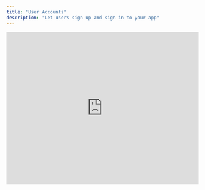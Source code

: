 ```yaml
---
title: "User Accounts"
description: "Let users sign up and sign in to your app"
---
```


<Frame>
  <iframe
    width="100%"
    height="400"
    src="https://www.loom.com/embed/143dd1d663de4e939d49d5f7b0e8177d?sid=24b14111-9458-442a-8e65-3cb88de34162"
    title="User Accounts"
    frameBorder="0"
    allow="accelerometer; autoplay; clipboard-write; encrypted-media; gyroscope; picture-in-picture; fullscreen"
    allowFullScreen
    webkitallowfullscreen="true"
    mozallowfullscreen="true"
  />
</Frame>

<Note>
  User Accounts add authentication and users to your app. They handle sign-up, sign-in, logout, and storing users.
</Note>

## Overview

Every Anything project can add User Accounts. As you chat with Anything, it manages adding the authentication details - from setting up secure login flows to writing the code that only shows your app's content to logged in users.

Use User Accounts to:

- Let users sign up and sign in
- Protect private content and features
- Store data per user
- Personalize experiences
- Build apps with many users

## Chat

Anything updates your app to add User Accounts if you chat about adding users.

Try a prompt like: 'Let users sign up' or 'Store data per user'

When Anything recognizes you want to add user accounts, it:

1. **Enables User Accounts** in your project
2. **Adds special pages for Sign up, Sign in, and Logout**
3. [**Creates special tables in your app's database**](/builder/databases) to store user information (auth_users, auth_accounts, etc.)
4. **Adds checks to your pages and functions** to protect content that needs to be signed in to view
5. **Updates everything** to make sure your pages and functions work with the new users tables and signed in user

You will know it's working when you see the sign up, sign in, and logout pages in your app on the [Canvas](/builder/controls#canvas) or [Project Selector](/builder/controls#project-selector), or if you see the special user tables in your [database viewer](/builder/databases).

<Frame caption="Finding the sign up, sign in and log out pages in Project Selector. Checking the auth tables in the database.">
  ![](/images/auth/projectselector.png)

  ![](/images/auth/dbtables.png)
</Frame>

## How It Works - In the App

When you enable User Accounts, Create adds:

### Authentication Pages

- Sign In Page - `/account/signin`
- Sign Up Page - `/account/signup`
- Logout Page - `/account/logout`

You can customize the look and feel of these pages by prompting Create to change them.

Once User Accounts is enabled, you can also create components for the sign in, sign up, and logout functionality. This lets you embed this functionality anywhere. Under the hood, it uses the same auth routes as the pages.

These pages contain special code to update the user in the database when they sign up/in and handle common errors.

### User Tables

Create makes 4 special tables:

- `auth_users`: Tracks users in your app
- `auth_accounts`: Tracks auth methods (email/password, Google, etc.)
- `auth_sessions`: Database-backed user sessions
- `auth_verification_token`: 2FA verification tokens

Most used: `auth_users` (core profiles) and `auth_accounts` (login methods)

![](/images/auth/database.png)

<Tip>
  Most of the time, you won't need to worry about these implementation details. Create handles storing and managing user data automatically. However, understanding the underlying structure can help build more complex features or debug authentication flows.
</Tip>

Built-in fields in `auth_users`:

- `id`: Unique identifier for each user
- `name`: User's display name (optional)
- `email`: User's email address
- `emailVerified`: Tracks if email has been verified
- `image`: Profile image URL (optional)
- `auth_accounts`: Links to the auth methods for the user

Built-in fields in `auth_accounts`:

- `id`: Unique identifier for each auth method
- `userId`: Links to the user in auth_users
- `type`: Authentication type (e.g. "credentials" for email/password)
- `provider`: Auth provider (e.g. "credentials", "google")
- `providerAccountId`: ID from the provider
- `refresh_token`: OAuth refresh token
- `access_token`: OAuth access token
- `expires_at`: Token expiration
- `token_type`: Type of token (e.g. "bearer")
- `scope`: OAuth scopes
- `id_token`: OAuth ID token
- `session_state`: Session state
- `password`: Hashed password (for credentials provider)

**Storing Additional User Information**: You can prompt Create to store additional profile information per user, like "Store the user's bio, location, and phone number". Create will either add these fields directly to the `auth_users` table or create a linked profile table with these fields that connects to `auth_users` via the user's ID. This keeps your user data organized while maintaining the core authentication tables.

**Linking Data to Users**: When you prompt Create to store data per user (like posts, preferences, or settings), Create automatically adds a `user_id` field to those database tables. This `user_id` connects each piece of data to the specific user in the `auth_users` table who owns it. That lets your app later grab the data for a specific user.

### Signed In User

When you prompt Create to protect a page or show content per user on a page, e.g. "When user is signed in, show their profile in top right" or "If the user isn't signed in, don't show the notification settings", Create can now add code to grab the current signed in user's info and change the behavior of the app based on it.

Pages, Functions, and Components can now all check the current signed in user, grab their information from the database, and use it to show/hide info, or change their behavior.

Create automatically handles auth redirects. You can link pages as normal. If a user needs to be signed in to view a page, Create will check if they are. If they're not, it will redirect them to the Sign In page, and once signed in, redirect them back to the original page. Just prompt Create on which pages should be protected with sign in vs. public.

## How It Works - For your Users

Create uses Next Auth and JWT (JSON Web Token) authentication to manage user sessions:

- When users sign up or sign in, Create saves the user's information in the database and stores a secure cookie in their browser
- This cookie keeps users logged in as they browse your app
- When users visit a protected page or use a protected function, Create checks this cookie
- If no valid cookie exists, Create redirects them to the sign-in page
- To let users log out, add a link to `/account/logout` in your app's signed-in experience
- When users visit the logout route, Create removes the cookie and ends their session

## Real World Example

Let's say you have an AI app with:

- Landing page (at `/`)
- AI homework creator (at `/app`)

To add user accounts:

1. Prompt "Add users to the app. They should sign up and sign in to view the homework creator"
2. Protect access to the homework creator page by either:
   - Prompting: "Only let signed in users view the homework creator"
   - Manually: Go to `/app` page \> [3-dot menu](/builder/controls) \> Settings \> "Require account to view"
3. Publish changes
4. Now:
   - `/` remains public
   - `/app` redirects to sign-in
   - After sign-in, users access `/app`
   - Add personalization: "When user is logged in, show their profile in top right and store their AI generations"
   - Add special behavior: "If this is the users first time, show them an onboarding flow where they can fill out their profile"

## Customizing Auth Pages

Modify the built-in authentication pages through chat:

```
Add a logo to the signin page
```

```
Make the sign in and sign up pages look like the rest of the app
```

Create will:

- Update the look and feel of your pages
- Add your logo
- Maintain they key sign in / sign up code that stores the user

Common customizations:

- Adding branding elements
- Adding additional auth methods (Google, Facebook, etc.)
- Modifying form fields
- Changing styles
- Adding terms of service / privacy policy
- Adding testimonials or other social proof

<Warning>
  For the default email/password sign up, when adding additional fields to collect during sign up (like name, phone number, etc.), make sure those fields are optional in the [database](/builder/databases). By default, only email and password should be required fields for the sign up page to work properly. Another option is to collect additional profile information later in the app after a user is already signed up with the essential fields.
</Warning>

## Flows and Redirects

Prompt Create on how you want the flow to work.

```
Let users hit the sign up button and go to the sign up page

Then after sign up, send them to the dashboard logged in
```

Create handles authentication flows automatically:

- **Sign Up**:
  1. User submits signup form
  2. Create validates and stores account
  3. Sets auth cookie
  4. Redirects to page you prompt
- **Sign In**:
  1. User visits page that requires sign in
  2. Create checks for auth cookie
  3. If no cookie, redirects to sign in page you prompt
  4. User enters credentials
  5. Create verifies account
  6. Sets auth cookie
  7. Returns to original page
- **Sign Out**:
  1. User clicks logout
  2. Create clears auth cookie with the route `/account/logout`
  3. Redirects to public page you prompt

## Storing User Data

By default, Create stores the following information about users:

- **Email** (required) - Used for login and account recovery
- **Password** (hashed) - Securely stored using industry best practices
- **User ID** - Unique identifier to link user data across tables
- **Created Date** - When the account was created
- **Last Login** - Most recent sign in

You can prompt Create to store additional information per user. Create will update your database to make sure that each piece of user specific information is stored with a user_id that links back to the user in your auth_users table.

Example prompts:

```
Add a bio field to user profiles
```

```
Store user preferences like theme and notification settings
```

```
Let users upload a profile picture
```

Create will:

- Add the new fields to your database schema
- Update queries to store/retrieve the data
- Link everything to the correct user using their user_id
- Add UI elements to display and edit the information

## Using User Data

You can use the information you store about each user in your app. Just prompt Create. Some examples:

- "Show the logged in user's tasks in the main feed"
- "Show a feed with all users posts"
- "If the user is logged in, show a profile image in the top right. Otherwise, show the sign up / sign in buttons"

Create will update your [Pages](/builder/pages), [Functions](/builder/functions), and Components to use the user data.

You can also manually access and change user information from the [Database Viewer](/builder/databases).

## Profiles

Build user profiles by:

1. **Adding Profile Fields**:
   - Prompt Create to add profile fields
   - Add avatar, bio, social links
   - Create will update the database to add the fields and update the queries to use them
2. **Creating Profile Pages**:
   - Prompt Create to create profile pages
   - Create will update the pages to grab the user's profile data and display it
3. **Handling Updates**:
   - Prompt Create to create profile edit forms
   - Create will update the pages/functions to update a user in the database

## Roles and Permissions

Add custom roles to control access:

1. **Add Role Field**:
   - Prompt Create to add "role" or similar field for each user
   - Describe the values you want to use like "admin", "member" and how you want behavior to change
   - Create will update the database to add the field and update the queries to use it
2. **Check Roles**:
   - Reference roles in prompts
   - Example: "If signed in user is admin, show settings"
   - Create handles the logic

## Auth Methods

Create supports multiple auth methods. Choose the ones that fit your app's needs.

You can turn on or off each auth method in the Project Settings.

<Frame caption="Finding the Project Settings">
  ![](/images/auth/google/15-3dotprojectsettings.png)
</Frame>

### [Email/Password](/auth/password)

- Default authentication method
- Secure password hashing
- No additional setup required
- You can turn it off in Project Settings
- [Detailed guide here](/auth/password)

### [Google](/auth/google)

- Social login using Google accounts
- You'll need to get a Google Client ID and Secret from Google
- [Full setup guide](/auth/google)

### [Facebook](/auth/facebook)

- Social login using Facebook accounts
- You'll need to get a Facebook App ID and Secret from Facebook
- [Full setup guide](/auth/facebook)

### [X](/auth/x)

- Social login using X/Twitter accounts
- You'll need to get a Twitter Client ID and Secret from X
- [Full setup guide](/auth/x)

## Testing

Verify your User Accounts setup:

1. Enable auth on a test page
2. Publish changes
3. Open an incognito window
4. Verify redirect to sign-in
5. Create test account
6. Confirm access after auth

## Troubleshooting

If authentication isn't working:

- Verify User Accounts is enabled for project. Do you see the sign up, sign in, and logout pages in the Project Selector? Do you see the auth tables in the database?
- Check page/function auth settings
- Review the database - check the auth_users table to make sure the user was created
- Test with a fresh account
- Review our [Get Help Article](/support/help) for more

### Error Codes

If one of your users runs into an error while signing in / signing up, or you do while testing, check the URL for `?error=[code]`.

It can give you a hint on what might be wrong.

<Frame caption="Finding the error code in the URL">
  ![](/images/auth/errorinurl.png)
</Frame>

Common error codes and fixes:

- **OAuthSignin/Callback**: OAuth configuration issue
  - Check provider settings and keys
  - Verify redirect URLs
- **OAuthAccountNotLinked**: Email already used with different auth method
  - User should sign in with original method (e.g. Google instead of email)
- **CredentialsSignin**: Wrong email/password
  - Double-check credentials
  - Reset password if needed
- **EmailCreateAccount**: Email already registered
  - Use sign in instead
  - Reset password if needed
- **AccessDenied**: Permission issue
  - Check access settings
  - Verify allowed domains
- **Configuration**: System setup issue
  - Check auth configuration
  - Verify environment variables

## FAQs

<Accordion title="Can I customize the sign-in page?">
  Yes. Just prompt Create on how you'd like to change them.
</Accordion>

<Accordion title="Can I add social login (Google, Facebook, Twitter)?">
  Yes. You'll need to do some extra set up steps to get it working.

  Here are the guides for each:

  - [Google](/auth/google)
  - [Facebook](/auth/facebook)
  - [X](/auth/x)
</Accordion>

<Accordion title="Can I add fields beyond email?">
  Yes\! Prompt Create to store additional user information and it will update the database for you.
</Accordion>

## See Also

- [Databases](/builder/databases) - Store user data and content
- [Pages](/builder/pages) - Create protected routes
- [Publishing](/publish-and-share/publish) - Go live with your authenticated app